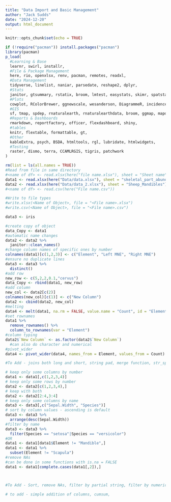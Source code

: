 ```yaml
---
title: "Data Import and Basic Management"
author: "Jack Sudds"
date: "2024-12-20"
output: html_document
---
```


```r
knitr::opts_chunk$set(echo = TRUE)
```

```r
if (!require("pacman")) install.packages("pacman")
library(pacman)
p_load(
  #Learning & Base
  learnr, swirl, installr,
  #File & Package Management
  here, rio, openxlsx, renv, pacman, remotes, readxl,
  #Data Management
  tidyverse, linelist, naniar, parsedate, reshape2, dplyr,
  #Stats
  janitor, gtsummary, rstatix, broom, lmtest, easystats, skimr, spatstat,
  #Plots
  cowplot, RColorBrewer, ggnewscale, wesanderson, DiagrammeR, incidence2, gghighlight, ggtext, ggrepel, gganimate, ggsci, grates, gridExtra, ggforce, hexbin, plotly,
  #GIS
  sf, tmap, spdep, rnaturalearth, rnaturalearthdata, broom, ggmap, mapdata, maps, spData, BiocManager, geoR, giscoR,
  #Reports & Dashboards
  rmarkdown, reportfactory, officer, flexdashboard, shiny,
  #tables
  knitr, flextable, formattable, gt,
  #Other
  kableExtra, psych, BSDA, htmltools, rgl, lubridate, htmlwidgets,
  #Testing
  raster, dismo, terra, CCAMLRGIS, tigris, patchwork
)
```

```r
rm(list = ls(all.names = TRUE))
#Read from file in same directory
#<name of df> <- read.xlsx(here("file name.xlsx"), sheet = "Sheet name", range = "A1:E33")
data1 <- read.xlsx(here("Data/data.xlsx"), sheet = "skeletal_part_abundances")
data2 <- read.xlsx(here("Data/data_2.xlsx"), sheet = "Sheep_Mandibles")
#<name of df> <- read.csv(here("File name.csv"))

#Write to file types
#write.xlsx(<Name of Object>, file = "<File name>.xlsx")
#write.csv(<Name of Object>, file = "<File name>.csv")

data3 <- iris
```

```r
#create copy of object
data_Copy <- data1
#automatic name changes
data2 <- data2 %>%
  janitor::clean_names()
#change column names of specific ones by number
colnames(data1)[c(1,2,3)] <- c("Element", "Left MNE", "Right MNE")
#ensure no duplicate lines
data3 <- data3 %>%
  distinct()
#add row
new_row <- c(5,2,2,0.1,"cervus")
data_Copy <- rbind(data1, new_row)
#add column
new_col <- data2[c(2)]
colnames(new_col)[c(1)] <- c("New Column")
data2 <- cbind(data2, new_col)
#melting
data4 <- melt(data1, na.rm = FALSE, value.name = "Count", id = "Element")
#set rownames
data1 %>%
  remove_rownames() %>%
  column_to_rownames(var = "Element")
#column typing
data2$`New Column` <- as.factor(data2$`New Column`)
  #can also do character and numerical
#pivot_wider
data4 <- pivot_wider(data4, names_from = Element, values_from = Count)

#To Add - joins both long and short, string pad, merge function, str_split_fixed
```

```r
# keep only some columns by number
data1 <- data1[,c(1,2,3,4)]
# keep only some rows by number
data2 <- data2[c(1,2,3,4),]
# keep with both
data2 <- data2[2:4,3:4]
# keep only some columns by name
data3 <- data3[,c("Sepal.Width", "Species")]
# sort by column values - ascending is default
data3 <- data3 %>%
  arrange(desc(Sepal.Width))
#filter by name
data3 <- data3 %>%
  filter(Species == "setosa"|Species == "versicolor")
#OR
data1 <- data1[data1$Element != "Mandible",]
data1 <- data1 %>%
  subset(Element != "Scapula")
#remove NAs
#can be done in some functions with is.na = FALSE
data1 <- data1[complete.cases(data1[,2]),]



#To Add - Sort, remove NAs, filter by partial string, filter by numerical, coalesce, split and join strings in columns
```

```r
# to add - simple addition of columns, cumsum, 
```

